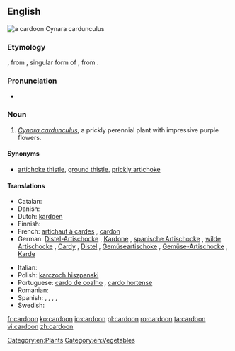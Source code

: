 ==English==
[[File:Cynara cardunculus 008.jpg|thumb|a '''cardoon'''<br>''Cynara cardunculus'']]
{{wikipedia}}
{{wikispecies|Cynara Cardunculus}}
===Etymology===
{{etyl|frm}} {{term|cardon|lang=frm}}, from {{etyl|ML.}} {{term|cardon|lang=la}}, singular form of {{term|cardo|lang=la}}, from {{etyl|la}} {{term|carduus||thistle|lang=la}}.

===Pronunciation===
* {{audio|en-us-cardoon.ogg|Audio (US)}}

===Noun===
{{en-noun}}

# ''[[Cynara cardunculus]]'', a prickly perennial plant with impressive purple flowers.

====Synonyms====
* {{sense|perennial plant}} [[artichoke thistle]], [[ground thistle]], [[prickly artichoke]]

====Translations====
{{trans-top|perennial plant}}
* Catalan: {{t-|ca|herbacol|f}}
* Danish: {{t-|da|kardon|c}}
* Dutch: [[kardoen]] {{m}}
* Finnish: {{t-|fi|kardoni}}
* French: [[artichaut à cardes]] {{m}}, [[cardon]] {{m}}
* German: [[Distel-Artischocke]] {{f}}, [[Kardone]] {{f}}, [[spanische Artischocke]] {{f}}, [[wilde Artischocke]] {{f}}, [[Cardy]] {{f}}, [[Distel]] {{f}}, [[Gemüseartischoke]] {{f}}, [[Gemüse-Artischocke]] {{f}}, [[Karde]] {{f}}
{{trans-mid}}
* Italian: {{t-|it|cardone|f}}
* Polish: [[karczoch hiszpanski]] {{m}}
* Portuguese: [[cardo de coalho]] {{m}}, [[cardo hortense]] {{m}}
* Romanian: {{t+|ro|cardon|m}}
* Spanish: {{t-|es|cardo borriquero|m}}, {{t+|es|cardo|m}}, {{t-|es|cardo comestible|m}}, {{t-|es|cardo de comer|m}}, {{t-|es|cardo lechero|m}}
* Swedish: {{t-|sv|kardon|c}}
{{trans-bottom}}

[[Category:en:Plants]]
[[Category:en:Vegetables]]

[[fr:cardoon]]
[[ko:cardoon]]
[[io:cardoon]]
[[pl:cardoon]]
[[ro:cardoon]]
[[ta:cardoon]]
[[vi:cardoon]]
[[zh:cardoon]]
